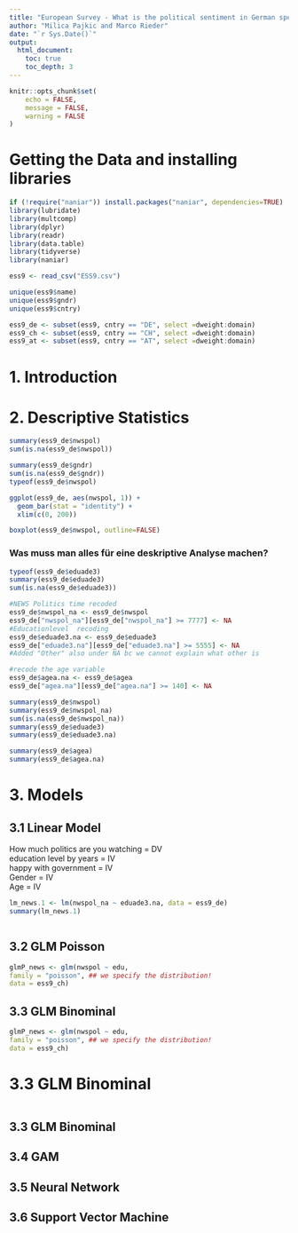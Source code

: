 ```yaml
---
title: "European Survey - What is the political sentiment in German speaking Countries Before Covid?"
author: "Milica Pajkic and Marco Rieder"
date: "`r Sys.Date()`"
output:
  html_document:
    toc: true
    toc_depth: 3
---
```


```r
knitr::opts_chunk$set(
	echo = FALSE,
	message = FALSE,
	warning = FALSE
)
```

# Getting the Data and installing libraries

```r
if (!require("naniar")) install.packages("naniar", dependencies=TRUE)
library(lubridate)
library(multcomp)
library(dplyr)
library(readr)
library(data.table)
library(tidyverse)
library(naniar)
```

```r

ess9 <- read_csv("ESS9.csv")

unique(ess9$name)
unique(ess9$gndr)
unique(ess9$cntry)
```

```r
ess9_de <- subset(ess9, cntry == "DE", select =dweight:domain)
ess9_ch <- subset(ess9, cntry == "CH", select =dweight:domain)
ess9_at <- subset(ess9, cntry == "AT", select =dweight:domain)
```

# 1. Introduction

# 2. Descriptive Statistics

```r
summary(ess9_de$nwspol)
sum(is.na(ess9_de$nwspol))
```

```r
summary(ess9_de$gndr)
sum(is.na(ess9_de$gndr))
typeof(ess9_de$nwspol)
```

```r
ggplot(ess9_de, aes(nwspol, 1)) +
  geom_bar(stat = "identity") + 
  xlim(c(0, 200))
```

```r
boxplot(ess9_de$nwspol, outline=FALSE)
```

### **Was muss man alles für eine deskriptive Analyse machen?**

```r
typeof(ess9_de$eduade3)
summary(ess9_de$eduade3)
sum(is.na(ess9_de$eduade3))
```

```r
#NEWS Politics time recoded
ess9_de$nwspol_na <- ess9_de$nwspol
ess9_de["nwspol_na"][ess9_de["nwspol_na"] >= 7777] <- NA
#Educationlevel  recoding
ess9_de$eduade3.na <- ess9_de$eduade3
ess9_de["eduade3.na"][ess9_de["eduade3.na"] >= 5555] <- NA
#Added "Other" also under NA bc we cannot explain what other is

#recode the age variable
ess9_de$agea.na <- ess9_de$agea
ess9_de["agea.na"][ess9_de["agea.na"] >= 140] <- NA
```

```r
summary(ess9_de$nwspol)
summary(ess9_de$nwspol_na)
sum(is.na(ess9_de$nwspol_na))
summary(ess9_de$eduade3)
summary(ess9_de$eduade3.na)

summary(ess9_de$agea)
summary(ess9_de$agea.na)
```

# 3. Models

## 3.1 Linear Model

How much politics are you watching = DV\
education level by years = IV\
happy with government = IV\
Gender = IV\
Age = IV

```r
lm_news.1 <- lm(nwspol_na ~ eduade3.na, data = ess9_de)
summary(lm_news.1)
```

```r

```

## 3.2 GLM Poisson

```r
glmP_news <- glm(nwspol ~ edu,
family = "poisson", ## we specify the distribution!
data = ess9_ch)
```

## 3.3 GLM Binominal

```r
glmP_news <- glm(nwspol ~ edu,
family = "poisson", ## we specify the distribution!
data = ess9_ch)
```

# 3.3 GLM Binominal

```r

```

## 3.3 GLM Binominal

## 3.4 GAM

## 3.5 Neural Network

## 3.6 Support Vector Machine
